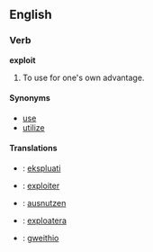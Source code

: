 ==English==
===Verb===
'''exploit'''
# To use for one's own advantage.

====Synonyms====
*[[use]]
*[[utilize]]

====Translations====
* {{eo}}: [[ekspluati]]
* {{fr}}: [[exploiter]]
* {{de}}: [[ausnutzen]]
* {{sv}}: [[exploatera]]
* {{cy}}: [[gweithio]]